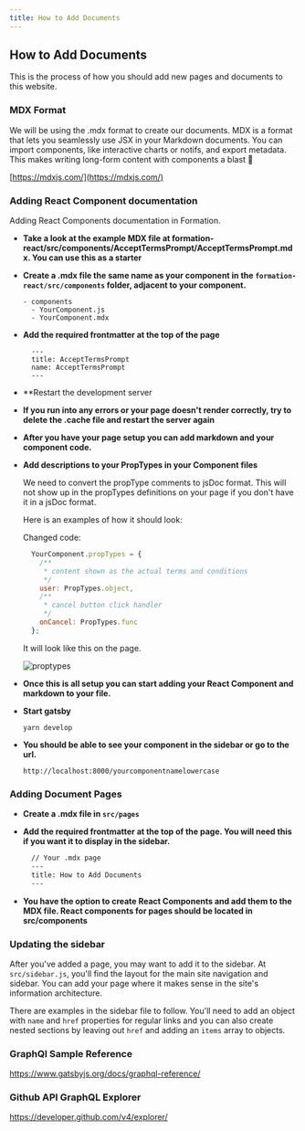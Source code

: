```yaml
---
title: How to Add Documents
---
```

## How to Add Documents
This is the process of how you should add new pages and documents to this website.

### MDX Format
We will be using the .mdx format to create our documents.
MDX is a format that lets you seamlessly use JSX in your Markdown documents.
You can import components, like interactive charts or notifs, and export metadata.
This makes writing long-form content with components a blast 🚀

[https://mdxjs.com/](https://mdxjs.com/)

### Adding React Component documentation
Adding React Components documentation in Formation.

- **Take a look at the example MDX file at formation-react/src/components/AcceptTermsPrompt/AcceptTermsPrompt.mdx.
  You can use this as a starter**

- **Create a .mdx file the same name as your component in the `formation-react/src/components` folder, adjacent to your component.**
    ```
    - components
      - YourComponent.js
      - YourComponent.mdx
    ```
- **Add the required frontmatter at the top of the page**
  ```
    ---
    title: AcceptTermsPrompt
    name: AcceptTermsPrompt
    ---
  ```
- **Restart the development server
- **If you run into any errors or your page doesn't render correctly,
  try to delete the .cache file and restart the server again**

- **After you have your page setup you can add markdown and your component code.**

- **Add descriptions to your PropTypes in your Component files**

  We need to convert the propType comments to jsDoc format.
  This will not show up in the propTypes definitions on your page if you
  don't have it in a jsDoc format.

  Here is an examples of how it should look:

  Changed code:
  ```javascript
    YourComponent.propTypes = {
      /**
       * content shown as the actual terms and conditions
       */
      user: PropTypes.object,
      /**
       * cancel button click handler
       */
      onCancel: PropTypes.func
    };
  ```

  It will look like this on the page.

  ![proptypes](../../../images/proptypes.png "PropType Image")

- **Once this is all setup you can start adding your React Component and markdown to your file.**
- **Start gatsby**
    ```
    yarn develop
    ```
- **You should be able to see your component in the sidebar or go to the url.**
    ```
    http://localhost:8000/yourcomponentnamelowercase
    ```

### Adding Document Pages

- **Create a .mdx file in `src/pages`**
- **Add the required frontmatter at the top of the page. You will need this if you
  want it to display in the sidebar.**

  ```markdown
    // Your .mdx page
    ---
    title: How to Add Documents
    ---
  ```
- **You have the option to create React Components and add them to the MDX file.
  React components for pages should be located in src/components**

### Updating the sidebar

After you've added a page, you may want to add it to the sidebar. At `src/sidebar.js`, you'll find the layout for
the main site navigation and sidebar. You can add your page where it makes sense in the site's information architecture.

There are examples in the sidebar file to follow. You'll need to add an object with `name` and `href` properties
for regular links and you can also create nested sections by leaving out `href` and adding an `items` array to objects.

  ### GraphQl Sample Reference

  https://www.gatsbyjs.org/docs/graphql-reference/

  ### Github API GraphQL Explorer

  https://developer.github.com/v4/explorer/
